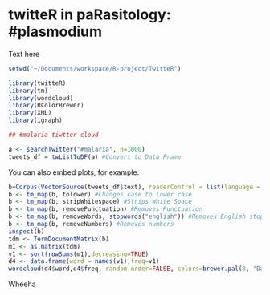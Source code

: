 twitteR in paRasitology: #plasmodium
========================================================

Text here

```r
setwd("~/Documents/workspace/R-project/TwitteR")

library(twitteR)
library(tm)
library(wordcloud)
library(RColorBrewer)
library(XML)
library(igraph)
```


```r
## #malaria tiwtter cloud 

a <- searchTwitter("#malaria", n=1000)
tweets_df = twListToDF(a) #Convert to Data Frame
```

You can also embed plots, for example:

```r
b=Corpus(VectorSource(tweets_df$text), readerControl = list(language = "eng"))
b <- tm_map(b, tolower) #Changes case to lower case 
b <- tm_map(b, stripWhitespace) #Strips White Space
b <- tm_map(b, removePunctuation) #Removes Punctuation
b <- tm_map(b, removeWords, stopwords("english")) #Removes English stopwords like 'the'
b <- tm_map(b, removeNumbers) #Removes numbers
inspect(b)
tdm <- TermDocumentMatrix(b) 
m1 <- as.matrix(tdm) 
v1 <- sort(rowSums(m1),decreasing=TRUE)
d4 <- data.frame(word = names(v1),freq=v1)
wordcloud(d4$word,d4$freq, random.order=FALSE, colors=brewer.pal(8, "Dark2"))
```

Wheeha